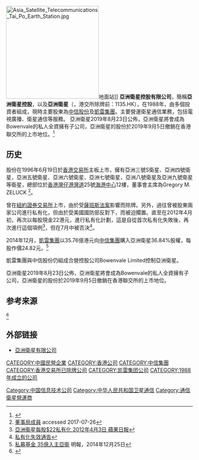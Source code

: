 {{Distinguish|亞太衛星|亞洲廣播衛星公司}}
[[File:Asia_Satellite_Telecommunications_Tai_Po_Earth_Station.jpg|250px]]地面站]]
'''亞洲衛星控股有限公司'''，簡稱'''亞洲衛星控股'''，以及'''亞洲衛星'''（'''{{lang-en|Asia Satellite Telecommunications Holdings Limited}}'''，港交所除牌前：1135.HK），在1988年，由多個投資者組成，現時主要股東為[[中信股份|中信股份]]及[[凱雷集團|凱雷集團]]。主要營運衛星通信業務，包括電視廣播、衛星通信等服務。
亞洲衛星2019年8月23日公佈，亞洲衛星將會成為Bowenvale的私人全資擁有子公司，亞洲衛星的股份於2019年9月5日撤銷在香港聯交所的上市地位。<ref name=":0">{{Cite web|url=https://www.asiasat.com/sites/default/files/AsiaSat%20shareholders%20approve%20privatisation%20proposal.pdf|title=亞洲衛星股東批准通過私有化建議|last=|first=|date=|website=|url-status=live|archive-url=https://web.archive.org/web/20210909102926/https://www.asiasat.com/sites/default/files/AsiaSat%20shareholders%20approve%20privatisation%20proposal.pdf|archive-date=2021-09-09|access-date=}}</ref>

== 历史 ==
股份在1996年6月19日於[[香港交易所|香港交易所]]主板上市，擁有亞洲三號S衛星、亞洲四號衛星，亞洲五號衛星、亞洲六號衛星、亞洲七號衛星，亞洲八號衛星及亞洲九號衛星等衛星，總部位於[[香港|香港]][[灣仔|灣仔]][[港灣道|港灣道]]25號[[海港中心|海港中心]]12樓，董事會主席為Gregory M. ZELUCK <ref>[http://www.asiasat.com/zh-hant/investors/board-of-directors 董事局成員] {{Wayback|url=http://www.asiasat.com/zh-hant/investors/board-of-directors |date=20191116213020 }} accessed 2017-07-26</ref>。

曾在[[紐約證券交易所|紐約證券交易所]]上市，由於受[[薩班斯法案|薩班斯法案]]影響而除牌。另外，過往曾被股東兩家公司進行私有化，但由於受美國國防部反對下，而被迫擱置。直至在2012年4月初，再次以每股現金22港元，進行私有化計劃，這是自從首次私有化失敗後，再次進行這個項例<REF>[http://hk.apple.nextmedia.com/template/apple/art_main.php?iss_id=20120403&sec_id=15307&subsec_id=15320&art_id=16216107 亞洲衞星每股$22私有化 2012年4月3日 蘋果日報]</REF>，但在7月中被否決<ref>[http://www.asiasat.com/asiasat/TC/upload/doc/announcement/statutory_c20120718a.pdf 私有化失效通告]{{dead link|date=2017年11月 |bot=InternetArchiveBot |fix-attempted=yes }}</ref>。

2014年12月，[[凱雷集團|凱雷集團]]以35.76億港元向[[中国中信集团|中信集團]]購入亞洲衛星36.84%股權，每股作價24.82元。<ref>[http://www.mpfinance.com/htm/finance/20141225/news/eb_ebc1.htm 私募基金 35億入主亞衛] {{Wayback|url=http://www.mpfinance.com/htm/finance/20141225/news/eb_ebc1.htm |date=20160304134121 }} 明報，2014年12月25日</ref>

凱雷集團與中信股份仍組成合營控股公司Bowenvale Limited控制亞洲衛星。

亞洲衛星2019年8月23日公佈，亞洲衛星將會成為Bowenvale的私人全資擁有子公司，亞洲衛星的股份於2019年9月5日撤銷在香港聯交所的上市地位。

== 参考来源 ==
{{REFLIST}}<ref name=":0">{{Cite web|url=https://www.asiasat.com/sites/default/files/AsiaSat%20shareholders%20approve%20privatisation%20proposal.pdf|title=亞洲衛星股東批准通過私有化建議|last=|first=|date=|website=|url-status=live|archive-url=|archive-date=|access-date=}}</ref>

== 外部链接 ==
* [https://www.asiasat.com/zh-hant/ 亞洲衛星有限公司] {{Wayback|url=https://www.asiasat.com/zh-hant/ |date=20201201075938 }}

[[Category:中国信息技术公司|Category:中国信息技术公司]]
[[CATEGORY:中國民營企業|CATEGORY:中國民營企業]]
[[CATEGORY:香港公司|CATEGORY:香港公司]]
[[CATEGORY:中信集團|CATEGORY:中信集團]]
[[CATEGORY:香港交易所已除牌公司|CATEGORY:香港交易所已除牌公司]]
[[CATEGORY:凯雷集团公司|CATEGORY:凯雷集团公司]]
[[Category:中华人民共和国卫星通信|Category:中华人民共和国卫星通信]]
[[CATEGORY:1988年成立的公司|CATEGORY:1988年成立的公司]]
[[Category:通信衛星營運商|Category:通信衛星營運商]]